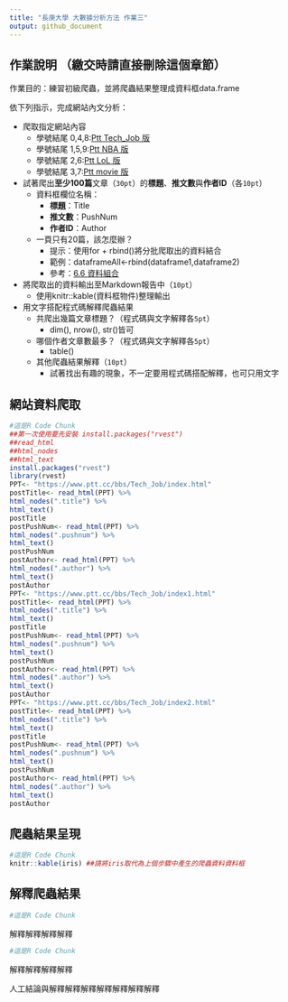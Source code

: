 ```yaml
---
title: "長庚大學 大數據分析方法 作業三"
output: github_document
---
```


## 作業說明 （繳交時請直接刪除這個章節）

作業目的：練習初級爬蟲，並將爬蟲結果整理成資料框data.frame

依下列指示，完成網站內文分析：

- 爬取指定網站內容
    - 學號結尾 0,4,8:[Ptt Tech_Job 版](https://www.ptt.cc/bbs/Tech_Job/index.html)
    - 學號結尾 1,5,9:[Ptt NBA 版](https://www.ptt.cc/bbs/NBA/index.html)
    - 學號結尾 2,6:[Ptt LoL 版](https://www.ptt.cc/bbs/LoL/index.html)
    - 學號結尾 3,7:[Ptt movie 版](https://www.ptt.cc/bbs/movie/index.html)
    
- 試著爬出**至少100篇**文章（`30pt`）的**標題**、**推文數**與**作者ID**（各`10pt`）
    - 資料框欄位名稱：
        - **標題**：Title
        - **推文數**：PushNum
        - **作者ID**：Author
    - 一頁只有20篇，該怎麼辦？
        - 提示：使用for + rbind()將分批爬取出的資料結合
        - 範例：dataframeAll<-rbind(dataframe1,dataframe2) 
        - 參考：[6.6 資料組合](http://yijutseng.github.io/DataScienceRBook/manipulation.html#section-6.6)
    
- 將爬取出的資料輸出至Markdown報告中（`10pt`）
    - 使用knitr::kable(資料框物件)整理輸出
    
- 用文字搭配程式碼解釋爬蟲結果 
    - 共爬出幾篇文章標題？（程式碼與文字解釋各`5pt`）
        - dim(), nrow(), str()皆可
    - 哪個作者文章數最多？（程式碼與文字解釋各`5pt`）
        - table()
    - 其他爬蟲結果解釋（`10pt`）
        - 試著找出有趣的現象，不一定要用程式碼搭配解釋，也可只用文字

    

## 網站資料爬取
```r
#這是R Code Chunk
##第一次使用要先安裝 install.packages("rvest")
##read_html
##html_nodes
##html_text
install.packages("rvest")
library(rvest)
PPT<- "https://www.ptt.cc/bbs/Tech_Job/index.html"
postTitle<- read_html(PPT) %>%
html_nodes(".title") %>%
html_text()
postTitle
postPushNum<- read_html(PPT) %>%
html_nodes(".pushnum") %>%
html_text()
postPushNum
postAuthor<- read_html(PPT) %>%
html_nodes(".author") %>%
html_text()
postAuthor
PPT<- "https://www.ptt.cc/bbs/Tech_Job/index1.html"
postTitle<- read_html(PPT) %>%
html_nodes(".title") %>%
html_text()
postTitle
postPushNum<- read_html(PPT) %>%
html_nodes(".pushnum") %>%
html_text()
postPushNum
postAuthor<- read_html(PPT) %>%
html_nodes(".author") %>%
html_text()
postAuthor
PPT<- "https://www.ptt.cc/bbs/Tech_Job/index2.html"
postTitle<- read_html(PPT) %>%
html_nodes(".title") %>%
html_text()
postTitle
postPushNum<- read_html(PPT) %>%
html_nodes(".pushnum") %>%
html_text()
postPushNum
postAuthor<- read_html(PPT) %>%
html_nodes(".author") %>%
html_text()
postAuthor
```

## 爬蟲結果呈現
```r
#這是R Code Chunk
knitr::kable(iris) ##請將iris取代為上個步驟中產生的爬蟲資料資料框
```

## 解釋爬蟲結果 
```r
#這是R Code Chunk
```

解釋解釋解釋解釋

```r
#這是R Code Chunk
```

解釋解釋解釋解釋

人工結論與解釋解釋解釋解釋解釋解釋解釋
